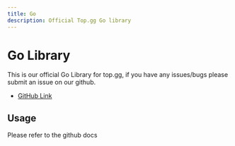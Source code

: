 ```yaml
---
title: Go
description: Official Top.gg Go library
---
```


# Go Library

This is our official Go Library for top.gg, if you have any issues/bugs please submit an issue on our github.

- [GitHub Link](https://github.com/top-gg/dblgo)

## Usage

Please refer to the github docs
